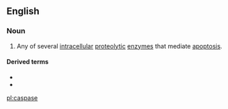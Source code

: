 ==English==

===Noun===
{{wikipedia}}
{{en-noun}}

# {{label|en|enzyme}} Any of several [[intracellular]] [[proteolytic]] [[enzyme]]s that mediate [[apoptosis]].

====Derived terms====
* {{l|en|metacaspase}}
* {{l|en|paracaspase}}

[[pl:caspase]]